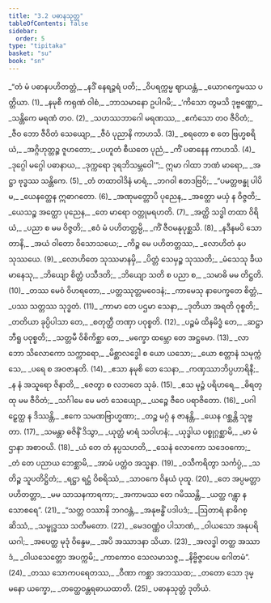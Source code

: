 ```yaml
---
title: "3.2 ပဓာနသုတ္တ"
tableOfContents: false
sidebar:
  order: 5
type: "tipitaka"
basket: "su"
book: "sn"
---
```



<DynamicBreadcrumb />

<Division number="428" book="sn">

<Paragraph number="493" type="verses" book="sn">
_“တံ မံ ပဓာနပဟိတတ္တံ,_  
_နဒိံ နေရဉ္ဇရံ ပတိ;_  
_ဝိပရက္ကမ္မ ဈာယန္တံ,_  
_ယောဂက္ခေမဿ ပတ္တိယာ. (1)_  

</Paragraph>

</Division>
<Division number="429" book="sn">

<Paragraph number="494" type="verses" book="sn">
_နမုစီ ကရုဏံ ဝါစံ,_  
_ဘာသမာနော ဥပါဂမိ;_  
_‘ကိသော တွမသိ ဒုဗ္ဗဏ္ဏော,_  
_သန္တိကေ မရဏံ တဝ. (2)_  

</Paragraph>

</Division>
<Division number="430" book="sn">

<Paragraph number="495" type="verses" book="sn">
_သဟဿဘာဂေါ မရဏဿ,_  
_ဧကံသော တဝ ဇီဝိတံ;_  
_ဇီဝ ဘော ဇီဝိတံ သေယျော,_  
_ဇီဝံ ပုညာနိ ကာဟသိ. (3)_  

</Paragraph>

</Division>
<Division number="431" book="sn">

<Paragraph number="496" type="verses" book="sn">
_စရတော စ တေ ဗြဟ္မစရိယံ,_  
_အဂ္ဂိဟုတ္တဉ္စ ဇူဟတော;_  
_ပဟူတံ စီယတေ ပုညံ,_  
_ကိံ ပဓာနေန ကာဟသိ. (4)_  

</Paragraph>

</Division>
<Division number="432" book="sn">

<Paragraph number="497" type="verses" book="sn">
_ဒုဂ္ဂေါ မဂ္ဂေါ ပဓာနာယ,_  
_ဒုက္ကရော ဒုရဘိသမ္ဘဝေါ’”;_  
ဣမာ ဂါထာ ဘဏံ မာရော,_  
_အဋ္ဌာ ဗုဒ္ဓဿ သန္တိကေ. (5)_  

</Paragraph>

</Division>
<Division number="433" book="sn">

<Paragraph number="498" type="verses" book="sn">
_တံ တထာဝါဒိနံ မာရံ,_  
_ဘဂဝါ ဧတဒဗြဝိ;_  
_“ပမတ္တဗန္ဓု ပါပိမ,_  
_ယေနတ္ထေန ဣဓာဂတော. (6)_  

</Paragraph>

</Division>
<Division number="434" book="sn">

<Paragraph number="499" type="verses" book="sn">
_အဏုမတ္တောပိ ပုညေန,_  
_အတ္ထော မယှံ န ဝိဇ္ဇတိ;_  
_ယေသဉ္စ အတ္ထော ပုညေန,_  
_တေ မာရော ဝတ္တုမရဟတိ. (7)_  

</Paragraph>

</Division>
<Division number="435" book="sn">

<Paragraph number="500" type="verses" book="sn">
_အတ္ထိ သဒ္ဓါ တထာ ဝိရိယံ,_  
_ပညာ စ မမ ဝိဇ္ဇတိ;_  
_ဧဝံ မံ ပဟိတတ္တမ္ပိ,_  
_ကိံ ဇီဝမနုပုစ္ဆသိ. (8)_  

</Paragraph>

</Division>
<Division number="436" book="sn">

<Paragraph number="501" type="verses" book="sn">
_နဒီနမပိ သောတာနိ,_  
_အယံ ဝါတော ဝိသောသယေ;_  
_ကိဉ္စ မေ ပဟိတတ္တဿ,_  
_လောဟိတံ နုပသုဿယေ. (9)_  

</Paragraph>

</Division>
<Division number="437" book="sn">

<Paragraph number="502" type="verses" book="sn">
_လောဟိတေ သုဿမာနမှိ,_  
_ပိတ္တံ သေမှဉ္စ သုဿတိ;_  
_မံသေသု ခီယမာနေသု,_  
_ဘိယျော စိတ္တံ ပသီဒတိ;_  
_ဘိယျော သတိ စ ပညာ စ,_  
_သမာဓိ မမ တိဋ္ဌတိ. (10)_  

</Paragraph>

</Division>
<Division number="438" book="sn">

<Paragraph number="503" type="verses" book="sn">
_တဿ မေဝံ ဝိဟရတော,_  
_ပတ္တဿုတ္တမဝေဒနံ;_  
_ကာမေသု နာပေက္ခတေ စိတ္တံ,_  
_ပဿ သတ္တဿ သုဒ္ဓတံ. (11)_  

</Paragraph>

</Division>
<Division number="439" book="sn">

<Paragraph number="504" type="verses" book="sn">
_ကာမာ တေ ပဌမာ သေနာ,_  
_ဒုတိယာ အရတိ ဝုစ္စတိ;_  
_တတိယာ ခုပ္ပိပါသာ တေ,_  
_စတုတ္ထီ တဏှာ ပဝုစ္စတိ. (12)_  

</Paragraph>

</Division>
<Division number="440" book="sn">

<Paragraph number="505" type="verses" book="sn">
_ပဉ္စမံ ထိနမိဒ္ဓံ တေ,_  
_ဆဋ္ဌာ ဘီရူ ပဝုစ္စတိ;_  
_သတ္တမီ ဝိစိကိစ္ဆာ တေ,_  
_မက္ခော ထမ္ဘော တေ အဋ္ဌမော. (13)_  

</Paragraph>

</Division>
<Division number="441" book="sn">

<Paragraph number="506" type="verses" book="sn">
_လာဘော သိလောကော သက္ကာရော,_  
_မိစ္ဆာလဒ္ဓေါ စ ယော ယသော;_  
_ယော စတ္တာနံ သမုက္ကံသေ,_  
_ပရေ စ အဝဇာနတိ. (14)_  

</Paragraph>

</Division>
<Division number="442" book="sn">

<Paragraph number="507" type="verses" book="sn">
_ဧသာ နမုစိ တေ သေနာ,_  
_ကဏှဿာဘိပ္ပဟာရိနီ;_  
_န နံ အသူရော ဇိနာတိ,_  
_ဇေတွာ စ လဘတေ သုခံ. (15)_  

</Paragraph>

</Division>
<Division number="443" book="sn">

<Paragraph number="508" type="verses" book="sn">
_ဧသ မုဉ္ဇံ ပရိဟရေ,_  
_ဓိရတ္ထု မမ ဇီဝိတံ;_  
_သင်္ဂါမေ မေ မတံ သေယျော,_  
_ယဉ္စေ ဇီဝေ ပရာဇိတော. (16)_  

</Paragraph>

</Division>
<Division number="444" book="sn">

<Paragraph number="509" type="verses" book="sn">
_ပဂါဠှေတ္ထ န ဒိဿန္တိ,_  
_ဧကေ သမဏဗြာဟ္မဏာ;_  
_တဉ္စ မဂ္ဂံ န ဇာနန္တိ,_  
_ယေန ဂစ္ဆန္တိ သုဗ္ဗတာ. (17)_  

</Paragraph>

</Division>
<Division number="445" book="sn">

<Paragraph number="510" type="verses" book="sn">
_သမန္တာ ဓဇိနိံ ဒိသွာ,_  
_ယုတ္တံ မာရံ သဝါဟနံ;_  
_ယုဒ္ဓါယ ပစ္စုဂ္ဂစ္ဆာမိ,_  
_မာ မံ ဌာနာ အစာဝယိ. (18)_  

</Paragraph>

</Division>
<Division number="446" book="sn">

<Paragraph number="511" type="verses" book="sn">
_ယံ တေ တံ နပ္ပသဟတိ,_  
_သေနံ လောကော သဒေဝကော;_  
_တံ တေ ပညာယ ဘေစ္ဆာမိ,_  
_အာမံ ပတ္တံဝ အသ္မနာ. (19)_  

</Paragraph>

</Division>
<Division number="447" book="sn">

<Paragraph number="512" type="verses" book="sn">
_ဝသီကရိတွာ သင်္ကပ္ပံ,_  
_သတိဉ္စ သူပတိဋ္ဌိတံ;_  
_ရဋ္ဌာ ရဋ္ဌံ ဝိစရိဿံ,_  
_သာဝကေ ဝိနယံ ပုထူ. (20)_  

</Paragraph>

</Division>
<Division number="448" book="sn">

<Paragraph number="513" type="verses" book="sn">
_တေ အပ္ပမတ္တာ ပဟိတတ္တာ,_  
_မမ သာသနကာရကာ;_  
_အကာမဿ တေ ဂမိဿန္တိ,_  
_ယတ္ထ ဂန္တွာ န သောစရေ”. (21)_  

</Paragraph>

</Division>
<Division number="449" book="sn">

<Paragraph number="514" type="verses" book="sn">
_“သတ္တ ဝဿာနိ ဘဂဝန္တံ,_  
_အနုဗန္ဓိံ ပဒါပဒံ;_  
_ဩတာရံ နာဓိဂစ္ဆိဿံ,_  
_သမ္ဗုဒ္ဓဿ သတီမတော. (22)_  

</Paragraph>

</Division>
<Division number="450" book="sn">

<Paragraph number="515" type="verses" book="sn">
_မေဒဝဏ္ဏံဝ ပါသာဏံ,_  
_ဝါယသော အနုပရိယဂါ;_  
_အပေတ္ထ မုဒုံ ဝိန္ဒေမ,_  
_အပိ အဿာဒနာ သိယာ. (23)_  

</Paragraph>

</Division>
<Division number="451" book="sn">

<Paragraph number="516" type="verses" book="sn">
_အလဒ္ဓါ တတ္ထ အဿာဒံ,_  
_ဝါယသေတ္တော အပက္ကမိ;_  
_ကာကောဝ သေလမာသဇ္ဇ,_  
_နိဗ္ဗိဇ္ဇာပေမ ဂေါတမံ”. (24)_  

</Paragraph>

</Division>
<Division number="452" book="sn">

<Paragraph number="517" type="verses" book="sn">
_တဿ သောကပရေတဿ,_  
_ဝီဏာ ကစ္ဆာ အဘဿထ;_  
_တတော သော ဒုမ္မနော ယက္ခော,_  
_တတ္ထေဝန္တရဓာယထာတိ. (25)_  


</Paragraph>
</Division>

<Paragraph number="518" type="center" book="sn">
ပဓာနသုတ္တံ ဒုတိယံ.
</Paragraph>